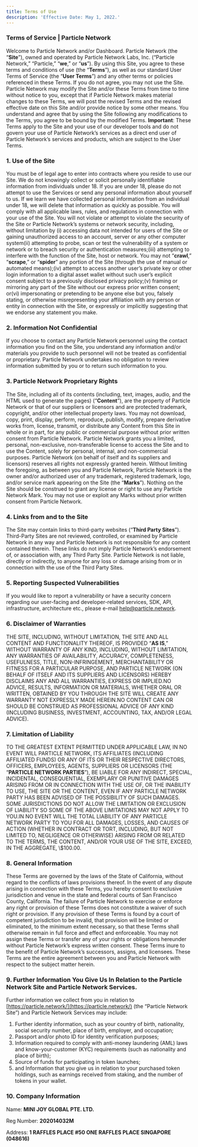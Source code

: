 ```yaml
---
title: Terms of Use
description: 'Effective Date: May 1, 2022.'
---
```


### Terms of Service | Particle Network

Welcome to Particle Network and/or Dashboard. Particle Network (the “**Site**”), owned and operated by Particle Network Labs, Inc. (“Particle Network,” “Particle,” “**we**,” or “**us**”). By using this Site, you agree to these terms and conditions of use (the “**Terms**”), as well as our standard User Terms of Service (the “**User Terms**”) and any other terms or policies referenced in these Terms. If you do not agree, you may not use the Site. Particle Network may modify the Site and/or these Terms from time to time without notice to you, except that if Particle Network makes material changes to these Terms, we will post the revised Terms and the revised effective date on this Site and/or provide notice by some other means. You understand and agree that by using the Site following any modifications to the Terms, you agree to be bound by the modified Terms. **Important**: These Terms apply to the Site and your use of our developer tools and do not govern your use of Particle Network’s services as a direct end user of Particle Network’s services and products, which are subject to the User Terms.

### 1. Use of the Site

You must be of legal age to enter into contracts where you reside to use our Site. We do not knowingly collect or solicit personally identifiable information from individuals under 18. If you are under 18, please do not attempt to use the Services or send any personal information about yourself to us. If we learn we have collected personal information from an individual under 18, we will delete that information as quickly as possible. You will comply with all applicable laws, rules, and regulations in connection with your use of the Site. You will not violate or attempt to violate the security of the Site or Particle Network’s systems or network security, including, without limitation by (i) accessing data not intended for users of the Site or gaining unauthorized access to an account, server or any other computer system(ii) attempting to probe, scan or test the vulnerability of a system or network or to breach security or authentication measures;(iii) attempting to interfere with the function of the Site, host or network. You may not “**crawl**,” “**scrape**,” or “**spider**” any portion of the Site (through the use of manual or automated means);(iv) attempt to access another user’s private key or other login information to a digital asset wallet without such user’s explicit consent subject to a previously disclosed privacy policy;(v) framing or mirroring any part of the Site without our express prior written consent; or(vi) impersonating or pretending to be anyone else but you, falsely stating, or otherwise misrepresenting your affiliation with any person or entity in connection with the Site, or expressly or implicitly suggesting that we endorse any statement you make.

### 2. Information Not Confidential

If you choose to contact any Particle Network personnel using the contact information you find on the Site, you understand any information and/or materials you provide to such personnel will not be treated as confidential or proprietary. Particle Network undertakes no obligation to review information submitted by you or to return such information to you.

### 3. Particle Network Proprietary Rights

The Site, including all of its contents (including, text, images, audio, and the HTML used to generate the pages) (“**Content**”), are the property of Particle Network or that of our suppliers or licensors and are protected trademark, copyright, and/or other intellectual property laws. You may not download, copy, print, display, perform, reproduce, publish, modify, prepare derivative works from, license, transmit, or distribute any Content from this Site in whole or in part, for any public or commercial purpose without prior written consent from Particle Network. Particle Network grants you a limited, personal, non-exclusive, non-transferable license to access the Site and to use the Content, solely for personal, internal, and non-commercial purposes. Particle Network (on behalf of itself and its suppliers and licensors) reserves all rights not expressly granted herein. Without limiting the foregoing, as between you and Particle Network, Particle Network is the owner and/or authorized user of any trademark, registered trademark, logo, and/or service mark appearing on the Site (the “**Marks**”). Nothing on the Site should be construed to grant any license or right to use any Particle Network Mark. You may not use or exploit any Marks without prior written consent from Particle Network.

### 4. Links from and to the Site

The Site may contain links to third-party websites (“**Third Party Sites**”). Third-Party Sites are not reviewed, controlled, or examined by Particle Network in any way and Particle Network is not responsible for any content contained therein. These links do not imply Particle Network’s endorsement of, or association with, any Third Party Site. Particle Network is not liable, directly or indirectly, to anyone for any loss or damage arising from or in connection with the use of the Third Party Sites.

### 5. Reporting Suspected Vulnerabilities

If you would like to report a vulnerability or have a security concern regarding our user-facing and developer-related services, SDK, API, infrastructure, architecture etc., please e-mail [help@particle.network](mailto:help@particle.network).

### 6. Disclaimer of Warranties

THE SITE, INCLUDING, WITHOUT LIMITATION, THE SITE AND ALL CONTENT AND FUNCTIONALITY THEREOF, IS PROVIDED “**AS IS**,” WITHOUT WARRANTY OF ANY KIND, INCLUDING, WITHOUT LIMITATION, ANY WARRANTIES OF AVAILABILITY, ACCURACY, COMPLETENESS, USEFULNESS, TITLE, NON-INFRINGEMENT, MERCHANTABILITY OR FITNESS FOR A PARTICULAR PURPOSE, AND PARTICLE NETWORK (ON BEHALF OF ITSELF AND ITS SUPPLIERS AND LICENSORS) HEREBY DISCLAIMS ANY AND ALL WARRANTIES, EXPRESS OR IMPLIED.NO ADVICE, RESULTS, INFORMATION OR MATERIALS, WHETHER ORAL OR WRITTEN, OBTAINED BY YOU THROUGH THE SITE WILL CREATE ANY WARRANTY NOT EXPRESSLY MADE HEREIN.NO CONTENT CAN OR SHOULD BE CONSTRUED AS PROFESSIONAL ADVICE OF ANY KIND (INCLUDING BUSINESS, INVESTMENT, ACCOUNTING, TAX, AND/OR LEGAL ADVICE).

### 7. Limitation of Liability

TO THE GREATEST EXTENT PERMITTED UNDER APPLICABLE LAW, IN NO EVENT WILL PARTICLE NETWORK, ITS AFFILIATES (INCLUDING AFFILIATED FUNDS) OR ANY OF ITS OR THEIR RESPECTIVE DIRECTORS, OFFICERS, EMPLOYEES, AGENTS, SUPPLIERS OR LICENSORS (THE “**PARTICLE NETWORK PARTIES**”), BE LIABLE FOR ANY INDIRECT, SPECIAL, INCIDENTAL, CONSEQUENTIAL, EXEMPLARY OR PUNITIVE DAMAGES ARISING FROM OR IN CONNECTION WITH THE USE OF, OR THE INABILITY TO USE, THE SITE OR THE CONTENT, EVEN IF ANY PARTICLE NETWORK PARTY HAS BEEN ADVISED OF THE POSSIBILITY OF SUCH DAMAGES. SOME JURISDICTIONS DO NOT ALLOW THE LIMITATION OR EXCLUSION OF LIABILITY SO SOME OF THE ABOVE LIMITATIONS MAY NOT APPLY TO YOU.IN NO EVENT WILL THE TOTAL LIABILITY OF ANY PARTICLE NETWORK PARTY TO YOU FOR ALL DAMAGES, LOSSES, AND CAUSES OF ACTION (WHETHER IN CONTRACT OR TORT, INCLUDING, BUT NOT LIMITED TO, NEGLIGENCE OR OTHERWISE) ARISING FROM OR RELATED TO THE TERMS, THE CONTENT, AND/OR YOUR USE OF THE SITE, EXCEED, IN THE AGGREGATE, \\$100.00.

### 8. General Information

These Terms are governed by the laws of the State of California, without regard to the conflicts of laws provisions thereof. In the event of any dispute arising in connection with these Terms, you hereby consent to exclusive jurisdiction and venue in the state and federal courts of San Francisco County, California. The failure of Particle Network to exercise or enforce any right or provision of these Terms does not constitute a waiver of such right or provision. If any provision of these Terms is found by a court of competent jurisdiction to be invalid, that provision will be limited or eliminated, to the minimum extent necessary, so that these Terms shall otherwise remain in full force and effect and enforceable. You may not assign these Terms or transfer any of your rights or obligations hereunder without Particle Network’s express written consent. These Terms inure to the benefit of Particle Network’s successors, assigns, and licensees. These Terms are the entire agreement between you and Particle Network with respect to the subject matter herein.

### 9. Further Information You Give Us In Relation to the Particle Network Site and Particle Network Services.

Further information we collect from you in relation to [https://particle.network/](https://particle.network/) (the “Particle Network Site”) and Particle Network Services may include:

1. Further identity information, such as your country of birth, nationality, social security number, place of birth, employer, and occupation;
2. Passport and/or photo ID for identity verification purposes;
3. Information required to comply with anti-money laundering (AML) laws and know-your-customer (KYC) requirements (such as nationality and place of birth);
4. Source of funds for participating in token launches;
5. and Information that you give us in relation to your purchased token holdings, such as earnings received from staking, and the number of tokens in your wallet.

### 10. Company Information

Name: **MINI JOY GLOBAL PTE. LTD.**

Reg Number: **202014032M**

Address: **1 RAFFLES PLACE #50 ONE RAFFLES PLACE SINGAPORE (048616)**
